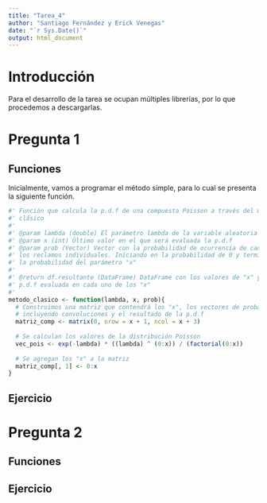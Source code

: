 ```yaml
---
title: "Tarea_4"
author: "Santiago Fernández y Erick Venegas"
date: "`r Sys.Date()`"
output: html_document
---
```


# Introducción

Para el desarrollo de la tarea se ocupan múltiples librerías, por lo que procedemos a descargarlas.

# Pregunta 1

## Funciones

Inicialmente, vamos a programar el método símple, para lo cual se presenta la siguiente función.

```r
#' Función que calcula la p.d.f de una compuesta Poisson a través del método
#' clásico
#'
#' @param lambda (double) El parámetro lambda de la variable aleatoria S
#' @param x (int) Último valor en el que será evaluada la p.d.f
#' @param prob (Vector) Vector con la probabilidad de ocurrencia de cada uno de
#' los reclamos individuales. Iniciando en la probabilidad de 0 y termiando en
#' la probabilidad del parámetro "x"
#'
#' @return df.resultante (DataFrame) DataFrame con los valores de "x" y con la
#' p.d.f evaluada en cada uno de los "x"
#'
metodo_clasico <- function(lambda, x, prob){
  # Construimos una matriz que contendrá los "x", los vectores de probabilidades
  # incluyendo convoluciones y el resultado de la p.d.f
  matriz_comp <- matrix(0, nrow = x + 1, ncol = x + 3)
  
  # Se calculan los valores de la distribución Poisson
  vec_pois <- exp(-lambda) * ((lambda) ^ (0:x)) / (factorial(0:x))
  
  # Se agregan los "x" a la matriz
  matriz_comp[, 1] <- 0:x
}
```



## Ejercicio





# Pregunta 2


## Funciones


## Ejercicio